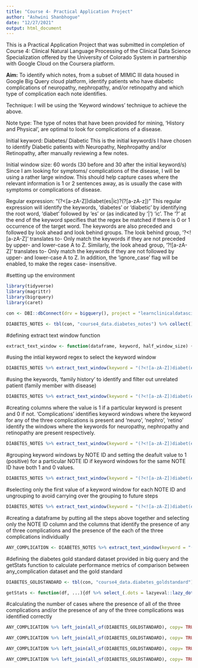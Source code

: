 ```yaml
---
title: "Course 4- Practical Application Project"
author: "Ashwini Shanbhogue"
date: "12/27/2021"
output: html_document
---
```


This is a Practical Application Project that was submitted in completion of Course 4: Clinical Natural Language Processing of the Clinical Data Science Specialization offered by the University of Colorado System in partnership with Google Cloud on the Coursera platform.

**Aim:** To identify which notes, from a subset of MIMIC III data housed in Google Big Query cloud platform, identify patients who have diabetic complications of neuropathy, nephropathy, and/or retinopathy and which type of complication each note identifies.

Technique: I will be using the 'Keyword windows' technique to achieve the above.

Note type: The type of notes that have been provided for mining, 'History and Physical', are optimal to look for complications of a disease.

Initial keyword: Diabetes/ Diabetic 
This is the initial keyword/s I have chosen to identify Diabetic patients with Neuropathy, Nephropathy and/or Retinopathy, after manually reviewing a few notes.

Initial window size: 60 words (30 before and 30 after the initial keyword/s) 
Since I am looking for symptoms/ complications of the disease, I will be using a rather large window. This should help capture cases where the relevant information is 1 or 2 sentences away, as is usually the case with symptoms or complications of disease.

Regular expression: "(?\<[a-zA-Z])diabet(es\|ic)?(?[a-zA-z])" 
This regular expression will identify the keywords, ‘diabetes’ or ‘diabetic’ by identifying the root word, ‘diabet’ followed by ‘es’ or (as indicated by ‘|’) ‘ic’. The ‘?’ at the end of the keyword specifies that the regex be matched if there is 0 or 1 occurrence of the target word. The keywords are also preceded and followed by look ahead and look behind groups. The look behind group, ‘?<![a-zA-Z]’ translates to- Only match the keywords if they are not preceded by upper- and lower-case A to Z. Similarly, the look ahead group, ‘?![a-zA-Z]’ translates to- Only match the keywords if they are not followed by upper- and lower-case A to Z.
In addition, the ‘ignore_case’ flag will be enabled, to make the  regex case- insensitive.

#setting up the environment

```r
library(tidyverse)
library(magrittr)
library(bigrquery)
library(caret)

con <- DBI::dbConnect(drv = bigquery(), project = "learnclinicaldatascience")

DIABETES_NOTES <- tbl(con, "course4_data.diabetes_notes") %>% collect()
```

#defining extract text window function

```r
extract_text_window <- function(dataframe, keyword, half_window_size) {dataframe %>% group_by(NOTE_ID) %>% mutate(WORDS = TEXT) %>% separate_rows(WORDS, sep = "[ \n]+") %>% mutate(INDEX = seq(from = 1, to = n(), by = 1.0), WINDOW_START = case_when(INDEX - half_window_size < 1 ~ 1, TRUE ~ INDEX - half_window_size), WINDOW_END = case_when(INDEX + half_window_size > max(INDEX) ~ max(INDEX), TRUE ~ INDEX + half_window_size), WINDOW = word(string = TEXT, start = WINDOW_START, end = WINDOW_END, sep = "[ \n]+")) %>% ungroup() %>% filter(str_detect(string = WORDS, pattern = regex(keyword, ignore_case = TRUE)))}
```

#using the intial keyword regex to select the keyword window

```r
DIABETES_NOTES %>% extract_text_window(keyword = "(?<![a-zA-Z])diabet(es|ic)?(?![a-zA-z])", half_window_size = 30)
```

#using the keywords, 'family history' to identify and filter out unrelated patient (family member with disease)

```r
DIABETES_NOTES %>% extract_text_window(keyword = "(?<![a-zA-Z])diabet(es|ic)?(?![a-zA-z])", half_window_size = 30) %>% mutate(exclude = case_when(str_detect(WINDOW, regex(pattern = "family history?", ignore_case = TRUE)) ~ 1, TRUE ~ 0)) %>% filter(exclude != 1)
```

#creating columns where the value is 1 if a particular keyword is present and 0 if not. 'Complications' identifies keyword windows where the keyword for any of the three complications is present and 'neuro', 'nephro', 'retino' identify the windows where the keywords for neuropathy, nephropathy and retinopathy are present respectively.

```r
DIABETES_NOTES %>% extract_text_window(keyword = "(?<![a-zA-Z])diabet(es|ic)?(?![a-zA-z])", half_window_size = 30) %>% mutate(exclude = case_when(str_detect(WINDOW, regex(pattern = "family history?", ignore_case = TRUE)) ~ 1, TRUE ~ 0)) %>% filter(exclude != 1) %>% mutate(complications = case_when(str_detect(WINDOW, regex("(?<![a-zA-Z])(neuropath(y|ic)?|nephropath(y|ic)?|retinopath(y|ic)?)(?![a-zA-z])", ignore_case = TRUE)) ~ 1, TRUE ~ 0), neuro= case_when(str_detect(WINDOW, regex("(?<![a-zA-Z])neuropath(y|ic)?(?![a-zA-z])", ignore_case = TRUE)) ~1, TRUE ~0), nephro= case_when(str_detect(WINDOW, regex("(?<![a-zA-Z])nephropath(y|ic)?(?![a-zA-z])", ignore_case = TRUE)) ~1, TRUE ~0), retino= case_when(str_detect(WINDOW, regex("(?<![a-zA-Z])retinopath(y|ic)?(?![a-zA-z])", ignore_case = TRUE)) ~1, TRUE ~0))
```

#grouping keyword windows by NOTE ID and setting the deafult value to 1 (positive) for a particular NOTE ID if keyword windows for the same NOTE ID have both 1 and 0 values.

```r
DIABETES_NOTES %>% extract_text_window(keyword = "(?<![a-zA-Z])diabet(es|ic)?(?![a-zA-z])", half_window_size = 30) %>% mutate(exclude = case_when(str_detect(WINDOW, regex(pattern = "family history?", ignore_case = TRUE)) ~ 1, TRUE ~ 0)) %>% filter(exclude != 1) %>% mutate(complications = case_when(str_detect(WINDOW, regex("(?<![a-zA-Z])(neuropath(y|ic)?|nephropath(y|ic)?|retinopath(y|ic)?)(?![a-zA-z])", ignore_case = TRUE)) ~ 1, TRUE ~ 0), neuro= case_when(str_detect(WINDOW, regex("(?<![a-zA-Z])neuropath(y|ic)?(?![a-zA-z])", ignore_case = TRUE)) ~1, TRUE ~0), nephro= case_when(str_detect(WINDOW, regex("(?<![a-zA-Z])nephropath(y|ic)?(?![a-zA-z])", ignore_case = TRUE)) ~1, TRUE ~0), retino= case_when(str_detect(WINDOW, regex("(?<![a-zA-Z])retinopath(y|ic)?(?![a-zA-z])", ignore_case = TRUE)) ~1, TRUE ~0)) %>% group_by(NOTE_ID) %>% mutate(any_complication= case_when(sum(complications) >= 1 ~ 1, TRUE ~ 0), neuropathy= case_when(sum(neuro) >= 1 ~ 1, TRUE ~ 0), nephropathy= case_when(sum(nephro) >= 1 ~ 1, TRUE ~ 0), retinopathy= case_when(sum(retino) >= 1 ~ 1, TRUE ~ 0))
```

#selecting only the first value of a keyword window for each NOTE ID and ungrouping to avoid carrying over the grouping to future steps

```r
DIABETES_NOTES %>% extract_text_window(keyword = "(?<![a-zA-Z])diabet(es|ic)?(?![a-zA-z])", half_window_size = 30) %>% mutate(exclude = case_when(str_detect(WINDOW, regex(pattern = "family history?", ignore_case = TRUE)) ~ 1, TRUE ~ 0)) %>% filter(exclude != 1) %>% mutate(complications = case_when(str_detect(WINDOW, regex("(?<![a-zA-Z])(neuropath(y|ic)?|nephropath(y|ic)?|retinopath(y|ic)?)(?![a-zA-z])", ignore_case = TRUE)) ~ 1, TRUE ~ 0), neuro= case_when(str_detect(WINDOW, regex("(?<![a-zA-Z])neuropath(y|ic)?(?![a-zA-z])", ignore_case = TRUE)) ~1, TRUE ~0), nephro= case_when(str_detect(WINDOW, regex("(?<![a-zA-Z])nephropath(y|ic)?(?![a-zA-z])", ignore_case = TRUE)) ~1, TRUE ~0), retino= case_when(str_detect(WINDOW, regex("(?<![a-zA-Z])retinopath(y|ic)?(?![a-zA-z])", ignore_case = TRUE)) ~1, TRUE ~0)) %>% group_by(NOTE_ID) %>% mutate(any_complication= case_when(sum(complications) >= 1 ~ 1, TRUE ~ 0), neuropathy= case_when(sum(neuro) >= 1 ~ 1, TRUE ~ 0), nephropathy= case_when(sum(nephro) >= 1 ~ 1, TRUE ~ 0), retinopathy= case_when(sum(retino) >= 1 ~ 1, TRUE ~ 0)) %>% slice(1) %>% ungroup()
```

#creating a dataframe by putting all the steps above together and selecting only the NOTE ID column and the columns that identify the presence of any of three complications and the presence of the each of the three complications individually 

```r
ANY_COMPLICATION <- DIABETES_NOTES %>% extract_text_window(keyword = "(?<![a-zA-Z])diabet(es|ic)?(?![a-zA-z])", half_window_size = 30) %>% mutate(exclude = case_when(str_detect(WINDOW, regex(pattern = "family history?", ignore_case = TRUE)) ~ 1, TRUE ~ 0)) %>% filter(exclude != 1) %>% mutate(complications = case_when(str_detect(WINDOW, regex("(?<![a-zA-Z])(neuropath(y|ic)?|nephropath(y|ic)?|retinopath(y|ic)?)(?![a-zA-z])", ignore_case = TRUE)) ~ 1, TRUE ~ 0), neuro= case_when(str_detect(WINDOW, regex("(?<![a-zA-Z])neuropath(y|ic)?(?![a-zA-z])", ignore_case = TRUE)) ~1, TRUE ~0), nephro= case_when(str_detect(WINDOW, regex("(?<![a-zA-Z])nephropath(y|ic)?(?![a-zA-z])", ignore_case = TRUE)) ~1, TRUE ~0), retino= case_when(str_detect(WINDOW, regex("(?<![a-zA-Z])retinopath(y|ic)?(?![a-zA-z])", ignore_case = TRUE)) ~1, TRUE ~0)) %>% group_by(NOTE_ID) %>% mutate(any_complication= case_when(sum(complications) >= 1 ~ 1, TRUE ~ 0), neuropathy= case_when(sum(neuro) >= 1 ~ 1, TRUE ~ 0), nephropathy= case_when(sum(nephro) >= 1 ~ 1, TRUE ~ 0), retinopathy= case_when(sum(retino) >= 1 ~ 1, TRUE ~ 0)) %>% slice(1) %>% ungroup() %>% select(NOTE_ID, any_complication, neuropathy, nephropathy, retinopathy)
```

#defining the diabetes gold standard dataset provided in big query and the getStats function to calculate performance metrics of comparison between any_complication dataset and the gold standard

```r
DIABETES_GOLDSTANDARD <- tbl(con, "course4_data.diabetes_goldstandard")

getStats <- function(df, ...){df %>% select_(.dots = lazyeval::lazy_dots(...)) %>% mutate_all(funs(factor(., levels = c(1,0)))) %>% table() %>% confusionMatrix()}
```

#calculating the number of cases where the presence of all of the three complications and/or the presence of any of the three complications was identified correctly

```r
ANY_COMPLICATION %>% left_join(all_of(DIABETES_GOLDSTANDARD), copy= TRUE) %>% collect() %>% getStats(any_complication, ANY_DIABETIC_COMPLICATION)

ANY_COMPLICATION %>% left_join(all_of(DIABETES_GOLDSTANDARD), copy= TRUE) %>% collect() %>% getStats(neuropathy, DIABETIC_NEUROPATHY)

ANY_COMPLICATION %>% left_join(all_of(DIABETES_GOLDSTANDARD), copy= TRUE) %>% collect() %>% getStats(nephropathy, DIABETIC_NEPHROPATHY)

ANY_COMPLICATION %>% left_join(all_of(DIABETES_GOLDSTANDARD), copy= TRUE) %>% collect() %>% getStats(retinopathy, DIABETIC_RETINOPATHY)
```
